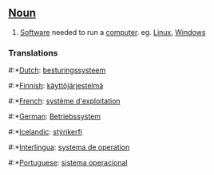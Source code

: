 ==[[Noun]]==

# [[Software]] needed to run a [[computer]]. eg. [[Linux]], [[Windows]]

===Translations===
#:*[[Dutch]]: [[besturingssysteem]]
#:*[[Finnish]]: [[käyttöjärjestelmä]]
#:*[[French]]: [[système d'exploitation]]
#:*[[German]]: [[Betriebssystem]]
#:*[[Icelandic]]: [[stýrikerfi]]
#:*[[Interlingua]]: [[systema de operation]]
#:*[[Portuguese]]: [[sistema operacional]]
